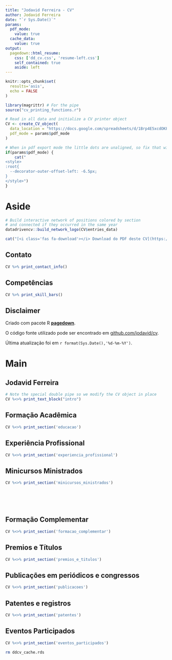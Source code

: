 ```yaml
---
title: "Jodavid Ferreira - CV"
author: Jodavid Ferreira
date: "`r Sys.Date()`"
params:
  pdf_mode:
    value: true
  cache_data:
    value: true
output:
  pagedown::html_resume:
    css: ['dd_cv.css', 'resume-left.css']
    self_contained: true
    aside: left
---
```


```r
knitr::opts_chunk$set(
  results='asis', 
  echo = FALSE
)

library(magrittr) # For the pipe
source("cv_printing_functions.r")

# Read in all data and initialize a CV printer object
CV <- create_CV_object(
  data_location = "https://docs.google.com/spreadsheets/d/1Brp4E5xcdOKFww3PCGKOV0_AzITMQF2QMERHgKdKvyI/edit?usp=sharing",
  pdf_mode = params$pdf_mode
)


```


```r
# When in pdf export mode the little dots are unaligned, so fix that with some conditional CSS.
if(params$pdf_mode) {
    cat("
<style>
:root{
  --decorator-outer-offset-left: -6.5px;
}
</style>")
}
```


Aside
================================================================================

<!--<div class="perfil">
</div> -->


```r
# Build interactive network of positions colored by section
# and connected if they occurred in the same year
datadrivencv::build_network_logo(CV$entries_data)
```


```r
cat("[<i class='fas fa-download'></i> Download do PDF deste CV](https://github.com/jodavid/cv/raw/master/jodavid_cv.pdf)")

```

Contato {#contact}
--------------------------------------------------------------------------------

```r
CV %>% print_contact_info()
```



Competências {#skills}
--------------------------------------------------------------------------------

```r
CV %>% print_skill_bars()
```



Disclaimer {#disclaimer}
--------------------------------------------------------------------------------

Criado com pacote R [**pagedown**](https://github.com/rstudio/pagedown). 


O código fonte utilizado pode ser encontrado em
[github.com/jodavid/cv](https://github.com/jodavid/cv).

Última atualização foi em `r format(Sys.Date(),'%d-%m-%Y')`.



Main
================================================================================

Jodavid Ferreira {#title}
--------------------------------------------------------------------------------

```r
# Note the special double pipe so we modify the CV object in place
CV %<>% print_text_block("intro") 
```



Formação Acadêmica {data-icon=graduation-cap data-concise=true}
--------------------------------------------------------------------------------

```r
CV %<>% print_section('educacao')
```


Experiência Profissional {data-icon=suitcase}
--------------------------------------------------------------------------------

```r
CV %<>% print_section('experiencia_profissional')
```


Minicursos Ministrados {data-icon=laptop}
--------------------------------------------------------------------------------

```r
CV %<>% print_section('minicursos_ministrados')
```




<!-- These breaks just force a new page so section doesnt get cut off -->
<br>
<br>
<br>

Formação Complementar {data-icon=chalkboard-teacher}
--------------------------------------------------------------------------------


```r
CV %<>% print_section('formacao_complementar')
```



Premios e Títulos {data-icon=chart-line}
--------------------------------------------------------------------------------


```r
CV %<>% print_section('premios_e_titulos')
```



Publicações em periódicos e congressos {data-icon=book}
--------------------------------------------------------------------------------

```r
CV %<>% print_section('publicacoes')
```


Patentes e registros  {data-icon=newspaper}
--------------------------------------------------------------------------------

```r
CV %<>% print_section('patentes')
```

Eventos Participados  {data-icon=newspaper}
--------------------------------------------------------------------------------

```r
CV %<>% print_section('eventos_participados')
```

```bash
rm ddcv_cache.rds
```

